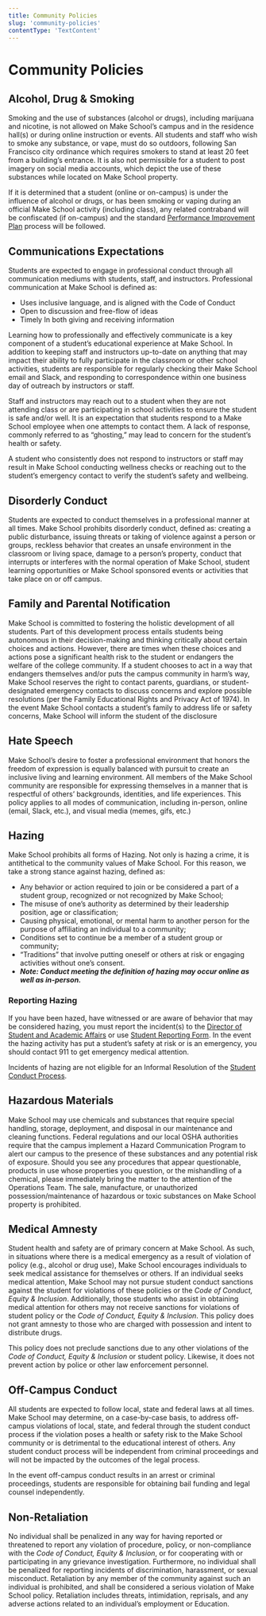 ```yaml
---
title: Community Policies
slug: 'community-policies'
contentType: 'TextContent'
---
```


# Community Policies

## Alcohol, Drug & Smoking

Smoking and the use of substances (alcohol or drugs), including marijuana and nicotine, is not
allowed on Make School’s campus and in the residence hall(s) or during online instruction or events.
All students and staff who wish to smoke any substance, or vape, must do so outdoors, following San
Francisco city ordinance which requires smokers to stand at least 20 feet from a building’s
entrance. It is also not permissible for a student to post imagery on social media accounts, which
depict the use of these substances while located on Make School property.

If it is determined that a student (online or on-campus) is under the influence of alcohol or drugs,
or has been smoking or vaping during an official Make School activity (including class), any related
contraband will be confiscated (if on-campus) and the standard
[Performance Improvement Plan](/student-conduct-policies/disciplinary-action-academic-conduct)
process will be followed.

## Communications Expectations

Students are expected to engage in professional conduct through all communication mediums with
students, staff, and instructors. Professional communication at Make School is defined as:

- Uses inclusive language, and is aligned with the Code of Conduct
- Open to discussion and free-flow of ideas
- Timely In both giving and receiving information

Learning how to professionally and effectively communicate is a key component of a student’s
educational experience at Make School. In addition to keeping staff and instructors up-to-date on
anything that may impact their ability to fully participate in the classroom or other school
activities, students are responsible for regularly checking their Make School email and Slack, and
responding to correspondence within one business day of outreach by instructors or staff.

Staff and instructors may reach out to a student when they are not attending class or are
participating in school activities to ensure the student is safe and/or well. It is an expectation
that students respond to a Make School employee when one attempts to contact them. A lack of
response, commonly referred to as “ghosting,” may lead to concern for the student’s health or
safety.

A student who consistently does not respond to instructors or staff may result in Make School
conducting wellness checks or reaching out to the student’s emergency contact to verify the
student’s safety and wellbeing.

## Disorderly Conduct

Students are expected to conduct themselves in a professional manner at all times. Make School
prohibits disorderly conduct, defined as: creating a public disturbance, issuing threats or taking
of violence against a person or groups, reckless behavior that creates an unsafe environment in the
classroom or living space, damage to a person’s property, conduct that interrupts or interferes with
the normal operation of Make School, student learning opportunities or Make School sponsored events
or activities that take place on or off campus.

## Family and Parental Notification

Make School is committed to fostering the holistic development of all students. Part of this
development process entails students being autonomous in their decision-making and thinking
critically about certain choices and actions. However, there are times when these choices and
actions pose a significant health risk to the student or endangers the welfare of the college
community. If a student chooses to act in a way that endangers themselves and/or puts the campus
community in harm’s way, Make School reserves the right to contact parents, guardians, or
student-designated emergency contacts to discuss concerns and explore possible resolutions (per the
Family Educational Rights and Privacy Act of 1974). In the event Make School contacts a student’s
family to address life or safety concerns, Make School will inform the student of the disclosure

## Hate Speech

Make School’s desire to foster a professional environment that honors the freedom of expression is
equally balanced with pursuit to create an inclusive living and learning environment. All members of
the Make School community are responsible for expressing themselves in a manner that is respectful
of others’ backgrounds, identities, and life experiences. This policy applies to all modes of
communication, including in-person, online (email, Slack, etc.), and visual media (memes, gifs,
etc.)

## Hazing

Make School prohibits all forms of Hazing. Not only is hazing a crime, it is antithetical to the
community values of Make School. For this reason, we take a strong stance against hazing, defined
as:

- Any behavior or action required to join or be considered a part of a student group, recognized or
  not recognized by Make School;
- The misuse of one’s authority as determined by their leadership position, age or classification;
- Causing physical, emotional, or mental harm to another person for the purpose of affiliating an
  individual to a community;
- Conditions set to continue be a member of a student group or community;
- “Traditions” that involve putting oneself or others at risk or engaging activities without one’s
  consent.
- **_Note: Conduct meeting the definition of hazing may occur online as well as in-person._**

### Reporting Hazing

If you have been hazed, have witnessed or are aware of behavior that may be considered hazing, you
must report the incident(s) to the
[Director of Student and Academic Affairs](mailto:michelle.blackburn@makeschool.com) or use
[Student Reporting Form](http://make.sc/student-reporting-form). In the event the hazing activity
has put a student’s safety at risk or is an emergency, you should contact 911 to get emergency
medical attention.

Incidents of hazing are not eligible for an Informal Resolution of the
[Student Conduct Process](/student-conduct-policies/disciplinary-action-academic-conduct).

## Hazardous Materials

Make School may use chemicals and substances that require special handling, storage, deployment, and
disposal in our maintenance and cleaning functions. Federal regulations and our local OSHA
authorities require that the campus implement a Hazard Communication Program to alert our campus to
the presence of these substances and any potential risk of exposure. Should you see any procedures
that appear questionable, products in use whose properties you question, or the mishandling of a
chemical, please immediately bring the matter to the attention of the Operations Team. The sale,
manufacture, or unauthorized possession/maintenance of hazardous or toxic substances on Make School
property is prohibited.

## Medical Amnesty

Student health and safety are of primary concern at Make School. As such, in situations where there
is a medical emergency as a result of violation of policy (e.g., alcohol or drug use), Make School
encourages individuals to seek medical assistance for themselves or others. If an individual seeks
medical attention, Make School may not pursue student conduct sanctions against the student for
violations of these policies or the _Code of Conduct, Equity & Inclusion_. Additionally, those
students who assist in obtaining medical attention for others may not receive sanctions for
violations of student policy or the _Code of Conduct, Equity & Inclusion_. This policy does not
grant amnesty to those who are charged with possession and intent to distribute drugs.

This policy does not preclude sanctions due to any other violations of the _Code of Conduct, Equity
& Inclusion_ or student policy. Likewise, it does not prevent action by police or other law
enforcement personnel.

## Off-Campus Conduct

All students are expected to follow local, state and federal laws at all times. Make School may
determine, on a case-by-case basis, to address off-campus violations of local, state, and federal
through the student conduct process if the violation poses a health or safety risk to the Make
School community or is detrimental to the educational interest of others. Any student conduct
process will be independent from criminal proceedings and will not be impacted by the outcomes of
the legal process.

In the event off-campus conduct results in an arrest or criminal proceedings, students are
responsible for obtaining bail funding and legal counsel independently.

## Non-Retaliation

No individual shall be penalized in any way for having reported or threatened to report any
violation of procedure, policy, or non-compliance with the _Code of Conduct, Equity & Inclusion_, or
for cooperating with or participating in any grievance investigation. Furthermore, no individual
shall be penalized for reporting incidents of discrimination, harassment, or sexual misconduct.
Retaliation by any member of the community against such an individual is prohibited, and shall be
considered a serious violation of Make School policy. Retaliation includes threats, intimidation,
reprisals, and any adverse actions related to an individual’s employment or Education.
